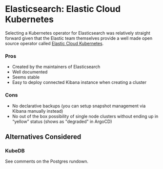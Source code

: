 # Elasticsearch: Elastic Cloud Kubernetes

Selecting a Kubernetes operator for Elasticsearch was relatively straight forward given that the Elastic team themselves provide a well made open source operator called [Elastic Cloud Kubernetes](https://www.elastic.co/elastic-cloud-kubernetes).

### Pros

- Created by the maintainers of Elasticsearch
- Well documented
- Seems stable
- Easy to deploy connected Kibana instance when creating a cluster

### Cons

- No declarative backups (you can setup snapshot management via Kibana manually instead)
- No out of the box possibility of single node clusters without ending up in “yellow” status (shows as "degraded" in ArgoCD)

## Alternatives Considered

### KubeDB

See comments on the Postgres rundown.
